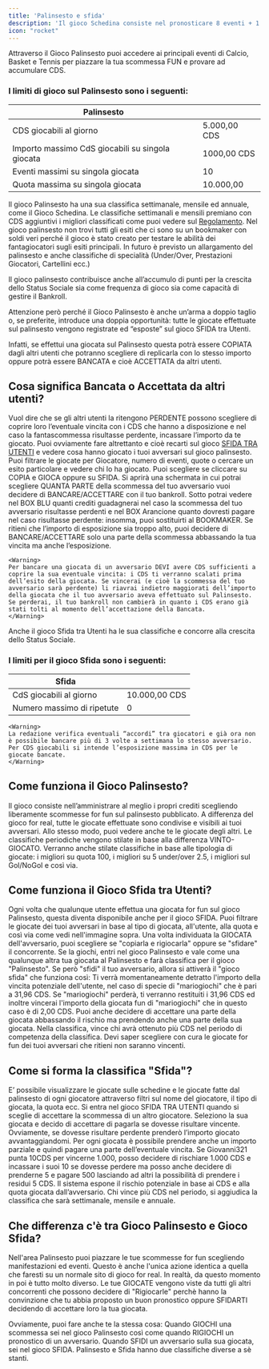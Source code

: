 ```yaml
---
title: 'Palinsesto e sfida'
description: 'Il gioco Schedina consiste nel pronosticare 8 eventi + 1 evento Jolly su manifestazioni ed esiti scelti dalla redazione del gioco'
icon: "rocket"
---
```

Attraverso il Gioco Palinsesto puoi accedere ai principali eventi di Calcio, Basket e Tennis per piazzare la tua scommessa FUN e provare ad accumulare CDS.

### I limiti di gioco sul Palinsesto sono i seguenti:

| **Palinsesto**                                   	|    	        |
|--------------------------------------------------	|--------------	|
| CDS giocabili al giorno                          	| 5.000,00 CDS 	|
| Importo massimo CdS giocabili su singola giocata 	| 1000,00 CDS  	|
| Eventi massimi su singola giocata                	| 10           	|
| Quota massima su singola giocata                 	| 10.000,00    	|



Il gioco Palinsesto ha una sua classifica settimanale, mensile ed annuale, come il Gioco Schedina.
Le classifiche settimanali e mensili premiano con CDS aggiuntivi i migliori classificati come puoi vedere sul [Regolamento](https://corrieredellosport.fun/regolamento).
Nel gioco palinsesto non trovi tutti gli esiti che ci sono su un bookmaker con soldi veri perché il gioco è stato creato per testare le abilità dei fantagiocatori sugli esiti principali. In futuro è previsto un allargamento del palinsesto e anche classifiche di specialità (Under/Over, Prestazioni Giocatori, Cartellini ecc.)

Il gioco palinsesto contribuisce anche all’accumulo di punti per la crescita dello Status Sociale sia come frequenza di gioco sia come capacità di gestire il Bankroll.

Attenzione però perché il Gioco Palinsesto è anche un’arma a doppio taglio o, se preferite, introduce una doppia opportunità: tutte le giocate effettuate sul palinsesto vengono registrate ed “esposte” sul gioco SFIDA tra Utenti.

Infatti, se effettui una giocata sul Palinsesto questa potrà essere COPIATA dagli altri utenti che potranno scegliere di replicarla con lo stesso importo oppure potrà essere BANCATA e cioè ACCETTATA da altri utenti.

## Cosa significa Bancata o Accettata da altri utenti?
Vuol dire che se gli altri utenti la ritengono PERDENTE possono scegliere di coprire loro l’eventuale vincita con i CDS che hanno a disposizione e nel caso la fantascommessa risultasse perdente, incassare l’importo da te giocato.
Puoi ovviamente fare altrettanto e cioè recarti sul gioco [SFIDA TRA UTENTI](https://corrieredellosport.fun/sfida-tra-utenti) e vedere cosa hanno giocato i tuoi avversari sul gioco palinsesto.
Puoi filtrare le giocate per Giocatore, numero di eventi, quote o cercare un esito particolare e vedere chi lo ha giocato.
Puoi scegliere se cliccare su COPIA e GIOCA oppure su SFIDA.
Si aprirà una schermata in cui potrai scegliere QUANTA PARTE della scommessa del tuo avversario vuoi decidere di BANCARE/ACCETTARE con il tuo bankroll. Sotto potrai vedere nel BOX BLU quanti crediti guadagnerai nel caso la scommessa del tuo avversario risultasse perdenti e nel BOX Arancione quanto dovresti pagare nel caso risultasse perdente: insomma, puoi sostituirti al BOOKMAKER.
Se ritieni che l’importo di esposizione sia troppo alto, puoi decidere di BANCARE/ACCETTARE solo una parte della scommessa abbassando la tua vincita ma anche l’esposizione.

    <Warning>
    Per bancare una giocata di un avversario DEVI avere CDS sufficienti a coprire la sua eventuale vincita: i CDS ti verranno scalati prima dell’esito della giocata. Se vincerai (e cioè la scommessa del tuo avversario sarà perdente) li riavrai indietro maggiorati dell’importo della giocata che il tuo avversario aveva effettuato sul Palinsesto. Se perderai, il tuo bankroll non cambierà in quanto i CDS erano già stati tolti al momento dell’accettazione della Bancata.
    </Warning>

Anche il gioco Sfida tra Utenti ha le sua classifiche e concorre alla crescita dello Status Sociale.

### I limiti per il gioco Sfida sono i seguenti:

| **Sfida**                    |               |
| ---------------------------- | ------------- |
| CdS giocabili al giorno      | 10.000,00 CDS |   
| Numero massimo di ripetute   | 0             |
   
    <Warning>
    La redazione verifica eventuali “accordi” tra giocatori e già ora non è possibile bancare più di 3 volte a settimana lo stesso avversario.
    Per CDS giocabili si intende l’esposizione massima in CDS per le giocate bancate.
    </Warning>

## Come funziona il Gioco Palinsesto?

Il gioco consiste nell’amministrare al meglio i propri crediti scegliendo liberamente scommesse for fun sul palinsesto pubblicato. 
A differenza del gioco for real, tutte le giocate effettuate sono condivise e visibili ai tuoi avversari. Allo stesso modo, puoi vedere anche te le giocate degli altri. 
Le classifiche periodiche vengono stilate in base alla differenza VINTO-GIOCATO. 
Verranno anche stilate classifiche in base alle tipologia di giocate: i migliori su quota 100, i migliori su 5 under/over 2.5, i migliori sul Gol/NoGol e così via.

## Come funziona il Gioco Sfida tra Utenti?

Ogni volta che qualunque utente effettua una giocata for fun sul gioco Palinsesto, questa diventa disponibile anche per il gioco SFIDA.
Puoi filtrare le giocate dei tuoi avversari in base al tipo di giocata, all'utente, alla quota e così via come vedi nell'immagine sopra.
Una volta individuata la GIOCATA dell'avversario, puoi scegliere se
"copiarla e rigiocarla" oppure se "sfidare" il concorrente.
Se la giochi, entri nel gioco Palinsesto e vale come una qualunque altra tua giocata al Palinsesto e farà classifica per il gioco "Palinsesto".
Se però "sfidi" il tuo avversario, allora si attiverà il "gioco sfida" che funziona così:
Ti verrà momentaneamente detratto l'importo della vincita potenziale dell'utente, nel caso di specie di "mariogiochi" che è pari a 31,96 CDS.
Se "mariogiochi" perderà, ti verranno restituiti i 31,96 CDS ed inoltre vincerai l'importo della giocata fun di "mariogiochi" che in questo caso è di 2,00 CDS.
Puoi anche decidere di accettare una parte della giocata abbassando il rischio ma prendendo anche una parte della sua giocata.
Nella classifica, vince chi avrà ottenuto più CDS nel periodo di competenza della classifica.
Devi saper scegliere con cura le giocate for fun dei tuoi avversari che ritieni non saranno vincenti.

## Come si forma la classifica "Sfida"?

E’ possibile visualizzare le giocate sulle schedine e le giocate fatte dal palinsesto di ogni giocatore attraverso filtri sul nome del giocatore, il tipo di giocata, la quota ecc.
Si entra nel gioco SFIDA TRA UTENTI quando si sceglie di accettare la scommessa di un altro giocatore. Seleziono la sua giocata e decido di accettare di pagarla se dovesse risultare vincente.
Ovviamente, se dovesse risultare perdente prenderò l’importo giocato avvantaggiandomi.
Per ogni giocata è possibile prendere anche un importo parziale e quindi pagare una parte dell’eventuale vincita.
Se Giovanni321 punta 10CDS per vincerne 1.000, posso decidere di rischiare 1.000 CDS e incassare i suoi 10 se dovesse perdere ma posso anche decidere di prenderne 5 e pagare 500 lasciando ad altri la possibilità di prendere i residui 5 CDS. Il sistema espone il rischio potenziale in base ai CDS e alla quota giocata dall’avversario. Chi vince più CDS nel periodo, si aggiudica la classifica che sarà settimanale, mensile e annuale.

## Che differenza c'è tra Gioco Palinsesto e Gioco Sfida?

Nell'area Palinsesto puoi piazzare le tue scommesse for fun scegliendo manifestazioni ed eventi.
Questo è anche l'unica azione identica a quella che faresti su un normale sito di gioco for real.
In realtà, da questo momento in poi è tutto molto diverso.
Le tue GIOCATE vengono viste da tutti gli altri concorrenti che possono decidere di "Rigiocarle" perchè hanno la convinzione che tu abbia proposto un buon pronostico oppure SFIDARTI decidendo di accettare loro la tua giocata.

<Tip>
Ovviamente, puoi fare anche te la stessa cosa:
Quando GIOCHI una scommessa sei nel gioco Palinsesto così come quando RIGIOCHI un pronostico di un avversario.
Quando SFIDI un avversario sulla sua giocata, sei nel gioco SFIDA. Palinsesto e Sfida hanno due classifiche diverse a sè stanti.
</Tip>

